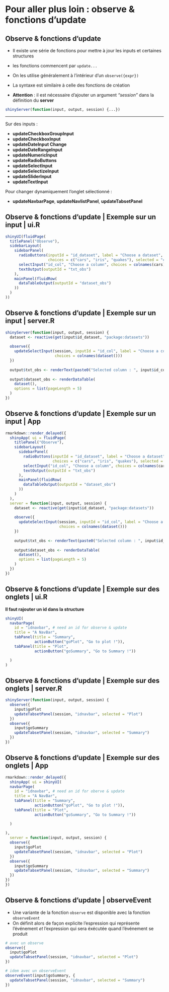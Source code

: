 # Pour aller plus loin : observe & fonctions d'update

## Observe & fonctions d'update

- Il existe une série de fonctions pour mettre à jour les inputs et certaines structures

- les fonctions commencent par ``update...``

- On les utilise généralement à l'intérieur d'un ``observe({expr})``

- La syntaxe est similaire à celle des fonctions de création

- __Attention__ : il est nécessaire d'ajouter un argument _"session"_  dans la définition du  **server** 

```{r, echo = TRUE, eval = FALSE}
shinyServer(function(input, output, session) {...})
```

------

Sur des inputs :

- __updateCheckboxGroupInput__
- __updateCheckboxInput__
- __updateDateInput	Change__ 
- __updateDateRangeInput__
- __updateNumericInput__
- __updateRadioButtons__ 
- __updateSelectInput__ 
- __updateSelectizeInput__
- __updateSliderInput__
- __updateTextInput__	

Pour changer dynamiquement l'onglet sélectionné :

- __updateNavbarPage__,  __updateNavlistPanel__, __updateTabsetPanel__

## Observe & fonctions d'update | Exemple sur un input | ui.R

```{r, echo = TRUE, eval = FALSE}
shinyUI(fluidPage(
  titlePanel("Observe"),
  sidebarLayout(
    sidebarPanel(
      radioButtons(inputId = "id_dataset", label = "Choose a dataset", inline = TRUE,
                   choices = c("cars", "iris", "quakes"), selected = "cars"),
      selectInput("id_col", "Choose a column", choices = colnames(cars)),
      textOutput(outputId = "txt_obs")
    ),
    mainPanel(fluidRow(
      dataTableOutput(outputId = "dataset_obs")
    ))
  )
))
```

## Observe & fonctions d'update | Exemple sur un input | server.R

```{r, echo = TRUE, eval = FALSE}
shinyServer(function(input, output, session) {
  dataset <- reactive(get(input$id_dataset, "package:datasets"))
  
  observe({
    updateSelectInput(session, inputId = "id_col", label = "Choose a column",
                      choices = colnames(dataset()))
  })
  
  output$txt_obs <- renderText(paste0("Selected column : ", input$id_col))
  
  output$dataset_obs <- renderDataTable(
    dataset(),
    options = list(pageLength = 5)
  )
})
```


## Observe & fonctions d'update | Exemple sur un input | App

```{r, echo = FALSE}
rmarkdown::render_delayed({
  shinyApp( ui = fluidPage(
    titlePanel("Observe"),
    sidebarLayout(
      sidebarPanel(
        radioButtons(inputId = "id_dataset", label = "Choose a dataset", inline = TRUE,
                     choices = c("cars", "iris", "quakes"), selected = "iris"),
        selectInput("id_col", "Choose a column", choices = colnames(cars)), 
        textOutput(outputId = "txt_obs")
      ),
      mainPanel(fluidRow(
        dataTableOutput(outputId = "dataset_obs")
      ))
    )
  ), 
  server = function(input, output, session) {
    dataset <- reactive(get(input$id_dataset, "package:datasets"))
    
    observe({
      updateSelectInput(session, inputId = "id_col", label = "Choose a column",
                        choices = colnames(dataset()))
    })
    
    output$txt_obs <- renderText(paste0("Selected column : ", input$id_col))
    
    output$dataset_obs <- renderDataTable(
      dataset(),
      options = list(pageLength = 5)
    )
  })
})
```

## Observe & fonctions d'update | Exemple sur des onglets | ui.R

__Il faut rajouter un id dans la structure__

```{r, echo = TRUE, eval = FALSE}
shinyUI(
  navbarPage(
    id = "idnavbar", # need an id for observe & update
    title = "A NavBar",
    tabPanel(title = "Summary",
             actionButton("goPlot", "Go to plot !")),
    tabPanel(title = "Plot",
             actionButton("goSummary", "Go to Summary !"))

  )
)
```

## Observe & fonctions d'update | Exemple sur des onglets | server.R

```{r, echo = TRUE, eval = FALSE}
shinyServer(function(input, output, session) {
  observe({
    input$goPlot
    updateTabsetPanel(session, "idnavbar", selected = "Plot")
  })
  observe({
    input$goSummary
    updateTabsetPanel(session, "idnavbar", selected = "Summary")
  })
})
```

## Observe & fonctions d'update | Exemple sur des onglets | App

```{r, echo = FALSE}
rmarkdown::render_delayed({
  shinyApp( ui = shinyUI(
  navbarPage(
    id = "idnavbar", # need an id for oberve & update
    title = "A NavBar",
    tabPanel(title = "Summary",
             actionButton("goPlot", "Go to plot !")),
    tabPanel(title = "Plot",
             actionButton("goSummary", "Go to Summary !"))

  )
  
), 
  server = function(input, output, session) {
  observe({
    input$goPlot
    updateTabsetPanel(session, "idnavbar", selected = "Plot")
  })
  observe({
    input$goSummary
    updateTabsetPanel(session, "idnavbar", selected = "Summary")
  })
})
})
```

## Observe & fonctions d'update | observeEvent

- Une variante de la fonction ``observe`` est disponible avec la fonction ``observeEvent``
- On définit alors de façon explicite l'espression qui représente l'événement _et_ l'expression qui sera éxécutée quand l'événement se produit

```{r, echo = TRUE, eval = FALSE}
# avec un observe
observe({
  input$goPlot
  updateTabsetPanel(session, "idnavbar", selected = "Plot")
})

# idem avec un observeEvent
observeEvent(input$goSummary, {
  updateTabsetPanel(session, "idnavbar", selected = "Summary")
})
```
